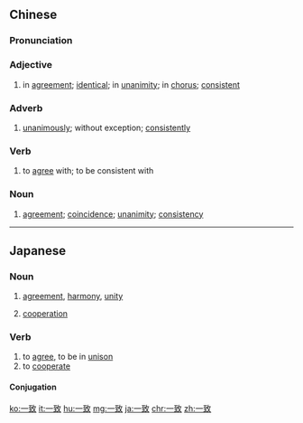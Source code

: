==Chinese==
{{zh-forms}}

===Pronunciation===
{{zh-pron
|m=一zhì
|c=jat1 zi3
|h=pfs=yit-chṳ
|mn=it-tì
|cat=a,adv,v,n
}}

===Adjective===
{{zh-adj}}

# in [[agreement]]; [[identical]]; in [[unanimity]]; in [[chorus]]; [[consistent]]

===Adverb===
{{zh-adv}}

# [[unanimously]]; without exception; [[consistently]]

===Verb===
{{zh-verb}}

# to [[agree]] with; to be consistent with

===Noun===
{{zh-noun}}

# [[agreement]]; [[coincidence]]; [[unanimity]]; [[consistency]]

----

==Japanese==
{{ja-kanjitab|いつ|k1=いっ|ち|yomi=o}}

===Noun===
{{ja-noun|いっち}}

# [[agreement]], [[harmony]], [[unity]]
#: {{ja-usex|完全に一致|かんぜん に いっち|perfectly matching}}
# [[cooperation]]

===Verb===
{{ja-verb-suru|tr=intrans|いっち}}

# to [[agree]], to be in [[unison]]
# to [[cooperate]]

====Conjugation====
{{ja-suru|いっち}}

[[ko:一致]]
[[it:一致]]
[[hu:一致]]
[[mg:一致]]
[[ja:一致]]
[[chr:一致]]
[[zh:一致]]